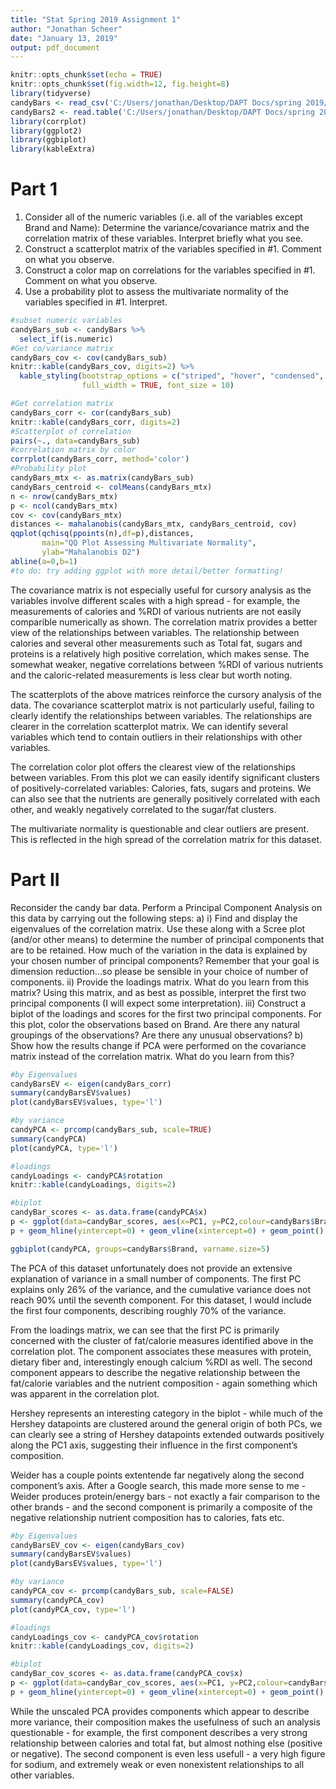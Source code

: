 ```yaml
---
title: "Stat Spring 2019 Assignment 1"
author: "Jonathan Scheer"
date: "January 13, 2019"
output: pdf_document
---
```


```r
knitr::opts_chunk$set(echo = TRUE)
knitr::opts_chunk$set(fig.width=12, fig.height=8) 
library(tidyverse)
candyBars <- read_csv('C:/Users/jonathan/Desktop/DAPT Docs/spring 2019/Statistics/stat_assignments_spring19_R/stat_assignment1_R/data/CandyBars.txt')
candyBars2 <- read.table('C:/Users/jonathan/Desktop/DAPT Docs/spring 2019/Statistics/stat_assignments_spring19_R/stat_assignment1_R/data/CandyBars.txt', ,sep=',',header=TRUE)
library(corrplot)
library(ggplot2)
library(ggbiplot)
library(kableExtra)
```

# Part 1

1. Consider all of the numeric variables (i.e. all of the variables except Brand and Name):
Determine the variance/covariance matrix and the correlation matrix of these variables.
Interpret briefly what you see. 
2. Construct a scatterplot matrix of the variables specified in #1. Comment on what you
observe.
3. Construct a color map on correlations for the variables specified in #1. Comment on what
you observe. 
4. Use a probability plot to assess the multivariate normality of the variables specified in #1.
Interpret. 


```r
#subset numeric variables
candyBars_sub <- candyBars %>% 
  select_if(is.numeric)
#Get co/variance matrix
candyBars_cov <- cov(candyBars_sub)
knitr::kable(candyBars_cov, digits=2) %>% 
  kable_styling(bootstrap_options = c("striped", "hover", "condensed", "responsive"),
                full_width = TRUE, font_size = 10)

#Get correlation matrix
candyBars_corr <- cor(candyBars_sub)
knitr::kable(candyBars_corr, digits=2)
#Scatterplot of correlation
pairs(~., data=candyBars_sub)
#correlation matrix by color
corrplot(candyBars_corr, method='color')
#Probability plot
candyBars_mtx <- as.matrix(candyBars_sub)
candyBars_centroid <- colMeans(candyBars_mtx)
n <- nrow(candyBars_mtx) 
p <- ncol(candyBars_mtx)
cov <- cov(candyBars_mtx)
distances <- mahalanobis(candyBars_mtx, candyBars_centroid, cov)
qqplot(qchisq(ppoints(n),df=p),distances,
       main="QQ Plot Assessing Multivariate Normality",
       ylab="Mahalanobis D2")
abline(a=0,b=1)
#to do: try adding ggplot with more detail/better formatting!

```

The covariance matrix is not especially useful for cursory analysis as the variables involve different scales with a high spread - for example, the measurements of calories and %RDI of various nutrients are not easily comparible numerically as shown. 
The correlation matrix provides a better view of the relationships between variables. The relationship between calories and several other measurements such as Total fat, sugars and proteins is a relatively high positive correlation, which makes sense. The somewhat weaker, negative correlations between %RDI of various nutrients and the caloric-related measurements is less clear but worth noting.

The scatterplots of the above matrices reinforce the cursory analysis of the data. The covariance scatterplot matrix is not particularly useful, failing to clearly identify the relationships between variables. The relationships are clearer in the correlation scatterplot matrix. We can identify several variables which tend to contain outliers in their relationships with other variables.

The correlation color plot offers the clearest view of the relationships between variables. From this plot we can easily identify significant clusters of positively-correlated variables: Calories, fats, sugars and proteins. We can also see that the nutrients are generally positively correlated with each other, and weakly negatively correlated to the sugar/fat clusters.

The multivariate normality is questionable and clear outliers are present. This is reflected in the high spread of the correlation matrix for this dataset. 

# Part II

Reconsider the candy bar data. Perform a Principal Component Analysis on this data by carrying out
the following steps:
a) i) Find and display the eigenvalues of the correlation matrix. Use these along with a Scree plot (and/or
other means) to determine the number of principal components that are to be retained. How much of the
variation in the data is explained by your chosen number of principal components? Remember that your
goal is dimension reduction…so please be sensible in your choice of number of components. 
ii) Provide the loadings matrix. What do you learn from this matrix? Using this matrix, and as best as
possible, interpret the first two principal components (I will expect some interpretation).
iii) Construct a biplot of the loadings and scores for the first two principal components. For this plot, color
the observations based on Brand. Are there any natural groupings of the observations? Are there any
unusual observations?
b) Show how the results change if PCA were performed on the covariance matrix instead of the correlation
matrix. What do you learn from this?

```r
#by Eigenvalues
candyBarsEV <- eigen(candyBars_corr)
summary(candyBarsEV$values)
plot(candyBarsEV$values, type='l')

#by variance
candyPCA <- prcomp(candyBars_sub, scale=TRUE)
summary(candyPCA)
plot(candyPCA, type='l')

#loadings
candyLoadings <- candyPCA$rotation
knitr::kable(candyLoadings, digits=2)

#biplot
candyBar_scores <- as.data.frame(candyPCA$x)
p <- ggplot(data=candyBar_scores, aes(x=PC1, y=PC2,colour=candyBars$Brand)) 
p + geom_hline(yintercept=0) + geom_vline(xintercept=0) + geom_point()

ggbiplot(candyPCA, groups=candyBars$Brand, varname.size=5)
```

The PCA of this dataset unfortunately does not provide an extensive explanation of variance in a small number of components. The first PC explains only 26% of the variance, and the cumulative variance does not reach 90% until the seventh component. For this dataset, I would include the first four components, describing roughly 70% of the variance.

From the loadings matrix, we can see that the first PC is primarily concerned with the cluster of fat/calorie measures identified above in the correlation plot. The component associates these measures with protein, dietary fiber and, interestingly enough calcium %RDI as well.
The second component appears to describe the negative relationship between the fat/calorie variables and the nutrient composition - again something which was apparent in the correlation plot.

Hershey represents an interesting category in the biplot - while much of the Hershey datapoints are clustered around the general origin of both PCs, we can clearly see a string of Hershey datapoints extended outwards positively along the PC1 axis, suggesting their influence in the first component's composition.

Weider has a couple points extentende far negatively along the second component's axis. After a Google search, this made more sense to me - Weider produces protein/energy bars - not exactly a fair comparison to the other brands - and the second component is primarily a composite of the negative relationship nutrient composition has to calories, fats etc.

```r
#by Eigenvalues
candyBarsEV_cov <- eigen(candyBars_cov)
summary(candyBarsEV$values)
plot(candyBarsEV$values, type='l')

#by variance
candyPCA_cov <- prcomp(candyBars_sub, scale=FALSE)
summary(candyPCA_cov)
plot(candyPCA_cov, type='l')

#loadings
candyLoadings_cov <- candyPCA_cov$rotation
knitr::kable(candyLoadings_cov, digits=2)

#biplot
candyBar_cov_scores <- as.data.frame(candyPCA_cov$x)
p <- ggplot(data=candyBar_cov_scores, aes(x=PC1, y=PC2,colour=candyBars$Brand)) 
p + geom_hline(yintercept=0) + geom_vline(xintercept=0) + geom_point()
```

While the unscaled PCA provides components which appear to describe more variance, their composition makes the usefulness of such an analysis questionable - for example, the first component describes a very strong relationship between calories and total fat, but almost nothing else (positive or negative). The second component is even less usefull - a very high figure for sodium, and extremely weak or even nonexistent relationships to all other variables.
